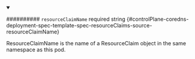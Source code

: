 
<details className="config-field" data-expandable="false" open>
<summary>

########## `resourceClaimName` <span className="config-field-required" data-required="false">required</span> <span className="config-field-type">string</span> <span className="config-field-default"></span> <span className="config-field-enum"></span> {#controlPlane-coredns-deployment-spec-template-spec-resourceClaims-source-resourceClaimName}

ResourceClaimName is the name of a ResourceClaim object in the same
namespace as this pod.

</summary>



</details>
